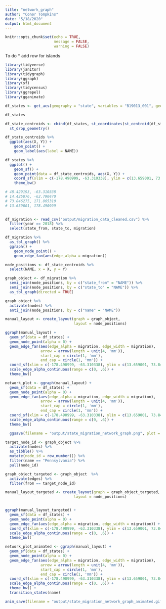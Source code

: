 ```yaml
---
title: "network_graph"
author: "Conor Tompkins"
date: "5/18/2020"
output: html_document
---
```


```r
knitr::opts_chunk$set(echo = TRUE,
                      message = FALSE,
                      warning = FALSE)
```

To do
* add row for islands

```r
library(tidyverse)
library(janitor)
library(tidygraph)
library(ggraph)
library(sf)
library(tidycensus)
library(ggrepel)
library(gganimate)
```

```r
df_states <- get_acs(geography = "state", variables = "B19013_001", geometry = TRUE)

df_states
```

```r
df_state_centroids <- cbind(df_states, st_coordinates(st_centroid(df_states))) %>% 
  st_drop_geometry()

df_state_centroids %>% 
  ggplot(aes(X, Y)) +
    geom_point() +
    geom_label(aes(label = NAME))
```


```r
df_states %>% 
  ggplot() +
    geom_sf() +
    geom_point(data = df_state_centroids, aes(X, Y)) +
    coord_sf(xlim = c(-178.490999, -63.310338), ylim = c(13.659001, 73.846275)) +
    theme_bw()

# 48.429193, -63.310338
# 14.425076, -62.790470
# 73.846275, 171.865310
# 13.659001, 178.490999
  
```


```r
df_migration <- read_csv("output/migration_data_cleaned.csv") %>% 
  filter(year == 2018) %>% 
  select(state_from, state_to, migration)
```


```r
df_migration %>% 
  as_tbl_graph() %>% 
  ggraph() +
    geom_node_point() +
    geom_edge_fan(aes(edge_alpha = migration))
```

```r
node_positions <- df_state_centroids %>% 
  select(NAME, x = X, y = Y)

graph_object <- df_migration %>% 
  semi_join(node_positions, by = c("state_from" = "NAME")) %>% 
  semi_join(node_positions, by = c("state_to" = "NAME")) %>% 
  as_tbl_graph(directed = TRUE)

graph_object %>% 
  activate(nodes) %>% 
  anti_join(node_positions, by = c("name" = "NAME"))
```




```r
manual_layout <- create_layout(graph = graph_object,
                               layout = node_positions)
```


```r
ggraph(manual_layout) + 
  geom_sf(data = df_states) +
  geom_node_point(alpha = 0) +
  geom_edge_fan(aes(edge_alpha = migration, edge_width = migration),
                arrow = arrow(length = unit(4, 'mm')), 
                start_cap = circle(1, 'mm'),
                end_cap = circle(1, 'mm')) +
  coord_sf(xlim = c(-178.490999, -63.310338), ylim = c(13.659001, 73.846275)) +
  scale_edge_alpha_continuous(range = c(0, .6)) +
  theme_bw()

network_plot <- ggraph(manual_layout) + 
  geom_sf(data = df_states) +
  geom_node_point(alpha = 0) +
  geom_edge_fan(aes(edge_alpha = migration, edge_width = migration),
                arrow = arrow(length = unit(4, 'mm')), 
                start_cap = circle(1, 'mm'),
                end_cap = circle(1, 'mm')) +
  coord_sf(xlim = c(-178.490999, -63.310338), ylim = c(13.659001, 73.846275)) +
  scale_edge_alpha_continuous(range = c(0, .6)) +
  theme_bw()

  ggsave(filename = "output/state_migration_network_graph.png", plot = network_plot, height = 12, width = 12)
```

```r
target_node_id <- graph_object %>% 
  activate(nodes) %>% 
  as_tibble() %>% 
  mutate(node_id = row_number()) %>% 
  filter(name == "Pennsylvania") %>% 
  pull(node_id)

graph_object_targeted <- graph_object  %>% 
  activate(edges) %>% 
  filter(from == target_node_id)

manual_layout_targeted <- create_layout(graph = graph_object_targeted,
                               layout = node_positions)


ggraph(manual_layout_targeted) + 
  geom_sf(data = df_states) +
  geom_node_point(alpha = 0) +
  geom_edge_fan(aes(edge_alpha = migration, edge_width = migration)) +
  coord_sf(xlim = c(-178.490999, -63.310338), ylim = c(13.659001, 73.846275)) +
  scale_edge_alpha_continuous(range = c(0, .6)) +
  theme_bw()
```

```r
network_plot_animated <- ggraph(manual_layout) + 
  geom_sf(data = df_states) +
  geom_node_point(alpha = 0) +
  geom_edge_fan(aes(edge_alpha = migration, edge_width = migration),
                arrow = arrow(length = unit(4, 'mm')), 
                start_cap = circle(1, 'mm'),
                end_cap = circle(1, 'mm')) +
  coord_sf(xlim = c(-178.490999, -63.310338), ylim = c(13.659001, 73.846275)) +
  scale_edge_alpha_continuous(range = c(0, .6)) +
  theme_bw() +
  transition_states(name)

anim_save(filename = "output/state_migration_network_graph_animated.gif", animation = network_plot_animated)
```

